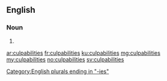 ==English==

===Noun===
{{head|en|plural}}

# {{plural of|culpability|lang=en}}

[[Category:English plurals ending in "-ies"]]

[[ar:culpabilities]]
[[fr:culpabilities]]
[[ku:culpabilities]]
[[mg:culpabilities]]
[[my:culpabilities]]
[[no:culpabilities]]
[[sv:culpabilities]]
